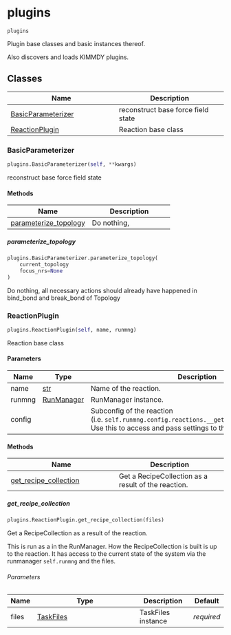 # plugins { #kimmdy.plugins }

`plugins`

Plugin base classes and basic instances thereof.

Also discovers and loads KIMMDY plugins.

## Classes

| Name | Description |
| --- | --- |
| [BasicParameterizer](#kimmdy.plugins.BasicParameterizer) | reconstruct base force field state |
| [ReactionPlugin](#kimmdy.plugins.ReactionPlugin) | Reaction base class |

### BasicParameterizer { #kimmdy.plugins.BasicParameterizer }

```python
plugins.BasicParameterizer(self, **kwargs)
```

reconstruct base force field state

#### Methods

| Name | Description |
| --- | --- |
| [parameterize_topology](#kimmdy.plugins.BasicParameterizer.parameterize_topology) | Do nothing, |

##### parameterize_topology { #kimmdy.plugins.BasicParameterizer.parameterize_topology }

```python
plugins.BasicParameterizer.parameterize_topology(
    current_topology
    focus_nrs=None
)
```

Do nothing,
all necessary actions should already have happened in bind_bond and break_bond of Topology

### ReactionPlugin { #kimmdy.plugins.ReactionPlugin }

```python
plugins.ReactionPlugin(self, name, runmng)
```

Reaction base class

#### Parameters {.doc-section .doc-section-parameters}

| Name   | Type                                         | Description                                                                                                                                       | Default    |
|--------|----------------------------------------------|---------------------------------------------------------------------------------------------------------------------------------------------------|------------|
| name   | [str](`str`)                                 | Name of the reaction.                                                                                                                             | _required_ |
| runmng | [RunManager](`kimmdy.runmanager.RunManager`) | RunManager instance.                                                                                                                              | _required_ |
| config |                                              | Subconfig of the reaction (i.e. `self.runmng.config.reactions.__getattribute__(self.name)`. Use this to access and pass settings to the reaction. | _required_ |

#### Methods

| Name | Description |
| --- | --- |
| [get_recipe_collection](#kimmdy.plugins.ReactionPlugin.get_recipe_collection) | Get a RecipeCollection as a result of the reaction. |

##### get_recipe_collection { #kimmdy.plugins.ReactionPlugin.get_recipe_collection }

```python
plugins.ReactionPlugin.get_recipe_collection(files)
```

Get a RecipeCollection as a result of the reaction.

This is run as a [](`~kimmdy.tasks.Task`) in the RunManager.
How the RecipeCollection is built is up to the reaction.
It has access to the current state of the system via the
runmanager `self.runmng` and the files.

###### Parameters {.doc-section .doc-section-parameters}

| Name   | Type                                  | Description        | Default    |
|--------|---------------------------------------|--------------------|------------|
| files  | [TaskFiles](`kimmdy.tasks.TaskFiles`) | TaskFiles instance | _required_ |